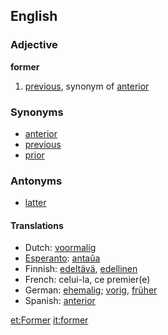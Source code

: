 ==English==
===Adjective===
'''former'''

# [[previous]], synonym of [[anterior]]

===Synonyms===
*[[anterior]]
*[[previous]]
*[[prior]]

===Antonyms===
*[[latter]]

====Translations====
*Dutch: [[voormalig]]
*[[Esperanto]]: [[antaŭa]]
*Finnish: [[edeltävä]], [[edellinen]]
*French: celui-la, ce premier(e)
*German: [[ehemalig]]; [[vorig]], [[früher]]
*Spanish: [[anterior]]

[[et:Former]]
[[it:former]]